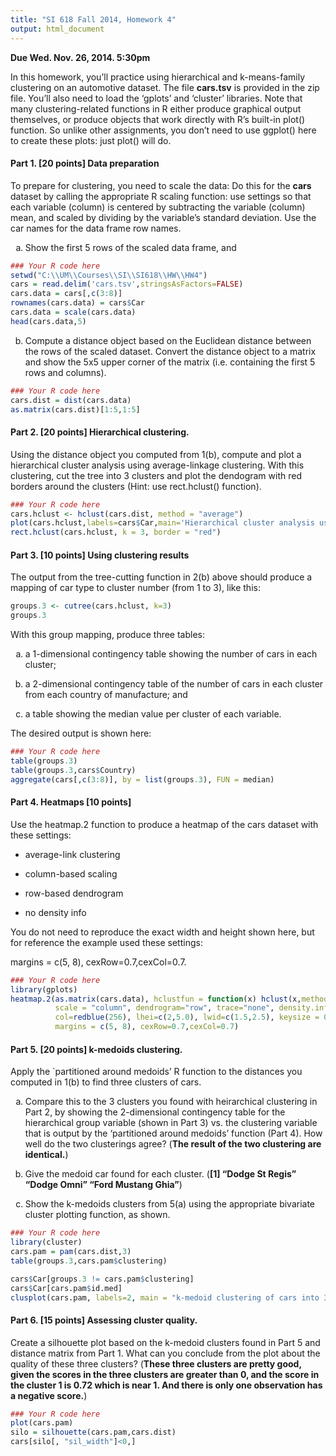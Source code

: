 ---
title: "SI 618 Fall 2014, Homework 4"
output: html_document
---

**Due Wed. Nov. 26, 2014. 5:30pm**

In this homework, you'll practice using hierarchical and k-means-family clustering on an automotive dataset.  The file **cars.tsv** is provided in the zip file.  You'll also need to load the 'gplots' and 'cluster' libraries. Note that many clustering-related functions in R either produce graphical output themselves, or produce objects that work directly with R's built-in plot() function. So unlike other assignments, you don't need to use ggplot() here to create these plots: just plot() will do.

#### Part 1. [20 points] Data preparation

To prepare for clustering, you need to scale the data: Do this for the **cars** dataset by calling the appropriate R scaling function: use settings so that each variable (column) is centered by subtracting the variable (column) mean, and scaled by dividing by the variable's standard deviation. Use the car names for the data frame row names.

(a) Show the first 5 rows of the scaled data frame, and 

```{r, echo=FALSE, fig.width=14}
### Your R code here
setwd("C:\\UM\\Courses\\SI\\SI618\\HW\\HW4")
cars = read.delim('cars.tsv',stringsAsFactors=FALSE)
cars.data = cars[,c(3:8)]
rownames(cars.data) = cars$Car
cars.data = scale(cars.data)
head(cars.data,5)
```


(b) Compute a distance object based on the Euclidean distance between the rows of the scaled dataset. Convert the distance object to a matrix and show the 5x5 upper corner of the matrix (i.e. containing the first 5 rows and columns).

```{r, echo=FALSE, fig.width=14}
### Your R code here
cars.dist = dist(cars.data)
as.matrix(cars.dist)[1:5,1:5]
```

#### Part 2. [20 points] Hierarchical clustering. 
Using the distance object you computed from 1(b), compute and plot a hierarchical cluster analysis using average-linkage clustering. With this clustering, cut the tree into 3 clusters and plot the dendogram with red borders around the clusters (Hint: use rect.hclust() function).

```{r, echo=FALSE, fig.width=12}
### Your R code here
cars.hclust <- hclust(cars.dist, method = "average")
plot(cars.hclust,labels=cars$Car,main='Hierarchical cluster analysis using average linkage')
rect.hclust(cars.hclust, k = 3, border = "red")
```

#### Part 3. [10 points] Using clustering results

The output from the tree-cutting function in 2(b) above should produce a mapping of car type to cluster number (from 1 to 3), like this:
```{r, echo=TRUE}
groups.3 <- cutree(cars.hclust, k=3)
groups.3
```

With this group mapping, produce three tables:

a) a 1-dimensional contingency table showing the number of cars in each cluster;

b) a 2-dimensional contingency table of the number of cars in each cluster from each country of manufacture; and

c) a table showing the median value per cluster of each variable.

The desired output is shown here:

```{r, echo=FALSE}
### Your R code here
table(groups.3)
table(groups.3,cars$Country)
aggregate(cars[,c(3:8)], by = list(groups.3), FUN = median)
```

#### Part 4. Heatmaps [10 points]

Use the heatmap.2 function to produce a heatmap of the cars dataset with these settings:

- average-link clustering

- column-based scaling

- row-based dendrogram

- no density info

You do not need to reproduce the exact width and height shown here, but for reference the example used these settings:

margins = c(5, 8), cexRow=0.7,cexCol=0.7.

```{r, echo=FALSE}
### Your R code here
library(gplots)
heatmap.2(as.matrix(cars.data), hclustfun = function(x) hclust(x,method = "average"), 
          scale = "column", dendrogram="row", trace="none", density.info="none", 
          col=redblue(256), lhei=c(2,5.0), lwid=c(1.5,2.5), keysize = 0.25, 
          margins = c(5, 8), cexRow=0.7,cexCol=0.7)
```

#### Part 5. [20 points] k-medoids clustering.

Apply the `partitioned around medoids' R function to the distances you computed in 1(b) to find three clusters of cars.  

(a) Compare this to the 3 clusters you found with heirarchical clustering in Part 2, by showing the 2-dimensional contingency table for the hierarchical group variable (shown in Part 3) vs. the clustering variable that is output by the 'partitioned around medoids' function (Part 4).  How well do the two clusterings agree?  (**The result of the two clustering are identical.**)

(b) Give the medoid car found for each cluster. (**[1] "Dodge St Regis"    "Dodge Omni"        "Ford Mustang Ghia"**)

(c) Show the k-medoids clusters from 5(a) using the appropriate bivariate cluster plotting function, as shown.

```{r, echo=FALSE, fig.height = 10}
### Your R code here
library(cluster)
cars.pam = pam(cars.dist,3)
table(groups.3,cars.pam$clustering)

cars$Car[groups.3 != cars.pam$clustering]
cars$Car[cars.pam$id.med]
clusplot(cars.pam, labels=2, main = "k-medoid clustering of cars into 3 groups")

```

#### Part 6. [15 points] Assessing cluster quality.

Create a silhouette plot based on the k-medoid clusters found in Part 5 and distance matrix from Part 1. 
What can you conclude from the plot about the quality of these three clusters? (**These three clusters are pretty good, given the scores in the three clusters are greater than 0, and the score in the cluster 1 is 0.72 which is near 1. And there is only one observation has a negative score.**)
```{r, echo=FALSE, fig.height = 10}
### Your R code here
plot(cars.pam)
silo = silhouette(cars.pam,cars.dist)
cars[silo[, "sil_width"]<0,]
```

